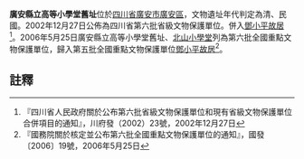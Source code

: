 {{msg:四川省文物保護單位
|名稱 = [[廣安翰林院子等鄧小平同志青少年時代活動遺跡|廣安翰林院子等鄧小平同志青少年時代活動遺跡]]-廣安縣立高等小學堂舊址
|編號 = 10
|圖片 = 
|級別 = S6
|分類 = 
|時代 = [[清代|清代]]、[[中華民國|民國]]
|地点 = [[四川省|四川省]][[廣安市|廣安市]][[廣安區|廣安區]]
|坐標 =
|登錄 = 2002年12月27日
}}
{{msg:四川省文物保護單位
|名稱 = [[鄧小平青少年時代活動舊址|鄧小平青少年時代活動舊址]]-廣安縣立高等小學堂舊址
|編號 = 98
|圖片 = 
|級別 = 106
|分類 = 
|時代 = 清
|地点 = [[四川省|四川省]][[廣安市|廣安市]]
|坐標 =
|登錄 = 2006年5月25日
}}
'''廣安縣立高等小學堂舊址'''位於[[四川省|四川省]][[廣安市|廣安市]][[廣安區|廣安區]]，文物遺址年代判定為清、民國。2002年12月27日公佈為四川省第六批省級文物保護單位。併入[[鄧小平故居|鄧小平故居]]<ref>『四川省人民政府關於公布第六批省級文物保護單位和現有省級文物保護單位合併項目的通知』，川府發（2002）23號，2002年12月27日</ref>。2006年5月25日廣安縣立高等小學堂舊址、[[北山小學堂|北山小學堂]]列為第六批全國重點文物保護單位，歸入第五批全國重點文物保護單位[[鄧小平故居|鄧小平故居]]<ref>『國務院關於核定並公布第六批全國重點文物保護單位的通知』，國發〔2006〕19號，2006年5月25日</ref>。

==註釋==
{{reflist}}
{{文物保護單位小作品}}
{{四川全國重點文物保護單位}}